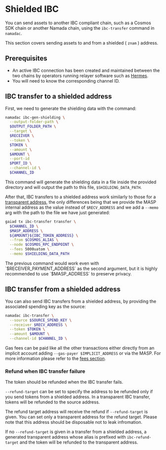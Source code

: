 
# Shielded IBC

You can send assets to another IBC compliant chain, such as a Cosmos SDK chain or another Namada chain, using the
`ibc-transfer` command in `namadac`.

This section covers sending assets to and from a shielded ( `znam` ) address.

## Prerequisites

- An active IBC connection has been created and maintained between the two chains by operators running relayer 
software such as [Hermes](https://github.com/heliaxdev/hermes). 
- You will need to know the corresponding channel ID.

## IBC transfer to a shielded address

First, we need to generate the shielding data with the command:

```bash copy
namadac ibc-gen-shielding \
  --output-folder-path \
  $OUTPUT_FOLDER_PATH \
  --target \
  $RECEIVER \
  --token \
  $TOKEN \
  --amount \
  $AMOUNT \
  --port-id
  $PORT_ID \
  --channel-id \
  $CHANNEL_ID
```

This command will generate the shielding data in a file inside the provided directory and will output the path to this file, `$SHIELDING_DATA_PATH`.

After that, IBC transfers to a shielded address work similarly to those for a [transparent address](./transparent-ibc.mdx), 
the only differences being that we provide the MASP internal address as the value instead of `$RECV_ADDRESS` and we add a `--memo` arg with the path to the file we have just generated:

```bash copy
gaiad tx ibc-transfer transfer \
  $CHANNEL_ID \
  $MASP_ADDRESS \
  ${AMOUNT}${IBC_TOKEN_ADDRESS} \
  --from $COSMOS_ALIAS \
  --node $COSMOS_RPC_ENDPOINT \
  --fees 5000uatom \
  --memo $SHIELDING_DATA_PATH
```

<Callout>
The previous command would work even with `$RECEIVER_PAYMENT_ADDRESS` as the second argument, but it is highly recommended to use `$MASP_ADDRESS` to preserve privacy.
</Callout>

## IBC transfer from a shielded address

You can also send IBC transfers from a shielded address, by providing the associated spending key as the source:
```bash copy
namadac ibc-transfer \
  --source $SOURCE_SPEND_KEY \
  --receiver $RECV_ADDRESS \
  --token $TOKEN \
  --amount $AMOUNT \
  --channel-id $CHANNEL_ID \
```

Gas fees can be paid like all the other transactions either directly from an implicit account adding `--gas-payer $IMPLICIT_ADDRESS` or via the MASP.
For more information please refer to the [fees section](../fees.mdx).

### Refund when IBC transfer failure
The token should be refunded when the IBC transfer fails.

`--refund-target` can be set to specify the address to be refunded only if you send tokens from a shielded address. In a transparent IBC transfer, tokens will be refunded to the source address.

The refund target address will receive the refund if `--refund-target` is given. You can set only a transparent address for the refund target. Please note that this address should be disposable not to leak infromation.

If no `--refund-target` is given in a transfer from a shielded address, a generated transparent address whose alias is prefixed with `ibc-refund-target` and the token will be refunded to the transparent address.
